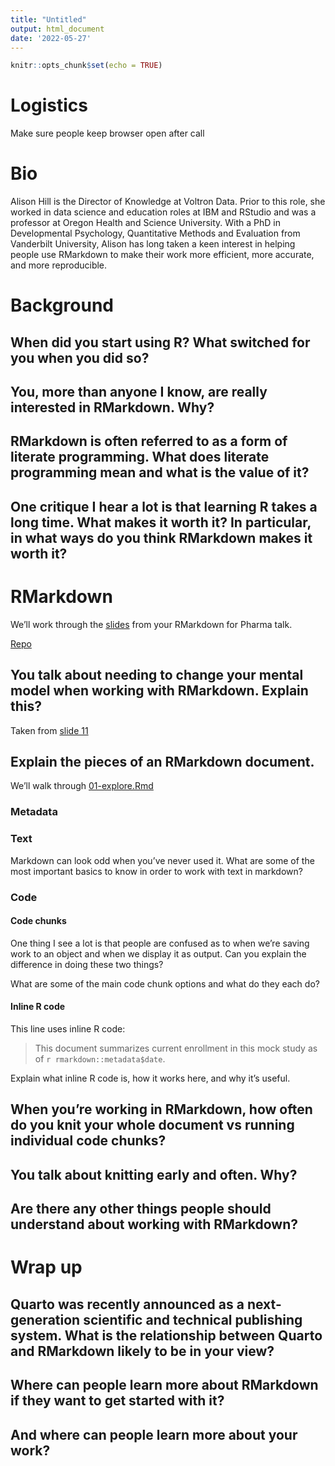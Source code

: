 ```yaml
---
title: "Untitled"
output: html_document
date: '2022-05-27'
---
```


```r
knitr::opts_chunk$set(echo = TRUE)
```


# Logistics

Make sure people keep browser open after call

# Bio

Alison Hill is the Director of Knowledge at Voltron Data. Prior to this role, she worked in data science and education roles at IBM and RStudio and was a professor at Oregon Health and Science University. With a PhD in Developmental Psychology, Quantitative Methods and Evaluation from Vanderbilt University, Alison has long taken a keen interest in helping people use RMarkdown to make their work more efficient, more accurate, and more reproducible. 

# Background

## When did you start using R? What switched for you when you did so?

## You, more than anyone I know, are really interested in RMarkdown. Why? 

## RMarkdown is often referred to as a form of literate programming. What does literate programming mean and what is the value of it?  

## One critique I hear a lot is that learning R takes a long time. What makes it worth it? In particular, in what ways do you think RMarkdown makes it worth it?

# RMarkdown

We'll work through the [slides](https://rmd4pharma.netlify.app/static/slides/01-rmd-anatomy.html) from your RMarkdown for Pharma talk.

[Repo](https://github.com/apreshill/rmd4pharma/blob/master/static/mockpaper/01-eda.Rmd)

## You talk about needing to change your mental model when working with RMarkdown. Explain this?

Taken from [slide 11](https://rmd4pharma.netlify.app/static/slides/01-rmd-anatomy.html#11)

## Explain the pieces of an RMarkdown document. 

We'll walk through [01-explore.Rmd](https://rstudio.cloud/spaces/94994/project/4104474)

### Metadata

### Text

Markdown can look odd when you've never used it. What are some of the most important basics to know in order to work with text in markdown? 

### Code

#### Code chunks

One thing I see a lot is that people are confused as to when we're saving work to an object and when we display it as output. Can you explain the difference in doing these two things?

What are some of the main code chunk options and what do they each do? 

#### Inline R code

This line uses inline R code:

> This document summarizes current enrollment in this mock study as of `r rmarkdown::metadata$date`.

Explain what inline R code is, how it works here, and why it's useful.

## When you're working in RMarkdown, how often do you knit your whole document vs running individual code chunks?

## You talk about knitting early and often. Why? 

## Are there any other things people should understand about working with RMarkdown? 

# Wrap up

## Quarto was recently announced as a next-generation scientific and technical publishing system. What is the relationship between Quarto and RMarkdown likely to be in your view?

## Where can people learn more about RMarkdown if they want to get started with it? 

## And where can people learn more about your work?
